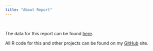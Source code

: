 ```yaml
---
title: "About Report"
---
```

&nbsp;
&nbsp;


The data for this report can be found [here](http://www.exposedbycmd.org/Scott-Pruitt-Missing-Emails).

All R code for this and other projects can be found on my [GitHub](https://github.com/RealLifeData) site. 




